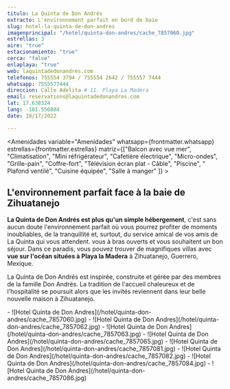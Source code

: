 ```yaml
---
titulo: La Quinta de Don Andrés
extracto: L'environnement parfait en bord de baie
slug: hotel-la-quinta-de-don-andres
imagenprincipal: "/hotel/quinta-don-andres/cache_7857060.jpg"
estrellas: 3
aire: "true"
estacionamiento: "true"
cerca: "false"
enlaplaya: "true"
web: laquintadedonandres.com
telefonos: 755554 3794 / 755554 2642 / 755557 7444
whatsapp: 7555577444
direccion: Calle Adelita # 11. Playa La Madera
email: reservations@laquintadedonandres.com
lat: 17.638324
lang: -101.550884
date: 10/17/2022

---
```


<Amenidades variable="Amenidades" whatsapp={frontmatter.whatsapp} estrellas={frontmatter.estrellas} matriz={["Balcon avec vue mer", "Climatisation", "Mini réfrigérateur", "Cafetière électrique", "Micro-ondes", "Grille-pain", "Coffre-fort", "Télévision écran plat - Câble", "Piscine", " Plafond ventilé", "Cuisine équipée", "Salle à manger" ]} > 


## L'environnement parfait face à la baie de Zihuatanejo

**La Quinta de Don Andrés est plus qu'un simple hébergement**, c'est sans aucun doute l'environnement parfait où vous pourrez profiter de moments inoubliables, de la tranquillité et, surtout, du service amical de vos amis de La Quinta qui vous attendent. vous à bras ouverts et vous souhaitent un bon séjour. Dans ce paradis, vous pouvez trouver de magnifiques villas avec **vue sur l'océan situées à Playa la Madera** à Zihuatanejo, Guerrero, Mexique.

La Quinta de Don Andrés est inspirée, construite et gérée par des membres de la famille Don Andrés. La tradition de l'accueil chaleureux et de l'hospitalité se poursuit alors que les invités reviennent dans leur belle nouvelle maison à Zihuatanejo.

</Amenidades>

<Galeria>
- ![Hotel Quinta de Don Andres](/hotel/quinta-don-andres/cache_7857060.jpg)
- ![Hotel Quinta de Don Andres](/hotel/quinta-don-andres/cache_7857062.jpg)
- ![Hotel Quinta de Don Andres](/hotel/quinta-don-andres/cache_7857063.jpg)
- ![Hotel Quinta de Don Andres](/hotel/quinta-don-andres/cache_7857065.jpg)
- ![Hotel Quinta de Don Andres](/hotel/quinta-don-andres/cache_7857081.jpg)
- ![Hotel Quinta de Don Andres](/hotel/quinta-don-andres/cache_7857082.jpg)
- ![Hotel Quinta de Don Andres](/hotel/quinta-don-andres/cache_7857084.jpg)
- ![Hotel Quinta de Don Andres](/hotel/quinta-don-andres/cache_7857086.jpg)


</Galeria>